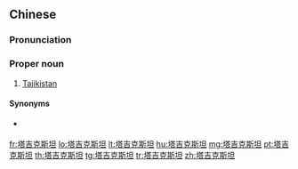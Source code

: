 ==Chinese==
{{zh-forms|type=32}}

===Pronunciation===
{{zh-pron
|m=Tǎjíkèsītǎn
|c=taap3 gat1 hak1 si1 taan2
|mn=xm:Thah-kiat-khek-su-thán/qz:Thah-kiat-khiak-sir-thán/zz:Thah-kit-khek-su-thán
|cat=pn
}}

===Proper noun===
{{zh-proper noun}}

# {{lb|zh|Mainland China}} [[Tajikistan]]

====Synonyms====
* {{qualifier|Taiwan}} {{zh-l|塔吉克}}

{{zh-cat|Countries}}

[[fr:塔吉克斯坦]]
[[lo:塔吉克斯坦]]
[[lt:塔吉克斯坦]]
[[hu:塔吉克斯坦]]
[[mg:塔吉克斯坦]]
[[pt:塔吉克斯坦]]
[[th:塔吉克斯坦]]
[[tg:塔吉克斯坦]]
[[tr:塔吉克斯坦]]
[[zh:塔吉克斯坦]]
